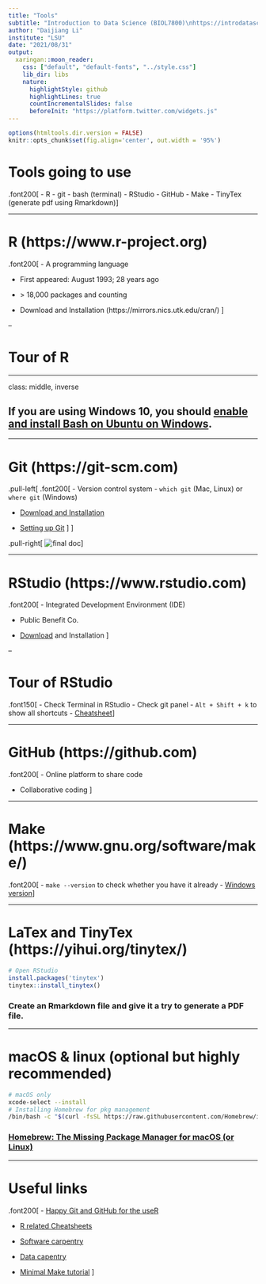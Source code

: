 ```yaml
---
title: "Tools"
subtitle: "Introduction to Data Science (BIOL7800)\nhttps://introdatasci.dlilab.com/"
author: "Daijiang Li"
institute: "LSU"
date: "2021/08/31"
output:
  xaringan::moon_reader:
    css: ["default", "default-fonts", "../style.css"]
    lib_dir: libs
    nature:
      highlightStyle: github
      highlightLines: true
      countIncrementalSlides: false
      beforeInit: "https://platform.twitter.com/widgets.js"
---
```


```r
options(htmltools.dir.version = FALSE)
knitr::opts_chunk$set(fig.align='center', out.width = '95%')
```

# Tools going to use

.font200[
- R
- git 
- bash (terminal)
- RStudio
- GitHub
- Make
- TinyTex (generate pdf using Rmarkdown)
]

---

# R (https://www.r-project.org)

.font200[
- A programming language

- First appeared: August 1993; 28 years ago

- \> 18,000 packages and counting

- Download and Installation (https://mirrors.nics.utk.edu/cran/)
]

--

# Tour of R

---

class: middle, inverse

## If you are using Windows 10, you should [enable and install Bash on Ubuntu on Windows](https://docs.microsoft.com/en-us/windows/wsl/install-win10).

---

# Git (https://git-scm.com)

.pull-left[
.font200[
- Version control system
    - `which git` (Mac, Linux) or `where git` (Windows)

- [Download and Installation](https://carpentries-incubator.github.io/git-novice-branch-pr/setup/)

- [Setting up Git](https://carpentries-incubator.github.io/git-novice-branch-pr/02-setup/)
]
]

.pull-right[
![final doc](https://carpentries-incubator.github.io/git-novice-branch-pr/fig/phd101212s.png)
]


---

# RStudio (https://www.rstudio.com)


.font200[
- Integrated Development Environment (IDE)

- Public Benefit Co.

- [Download](https://www.rstudio.com/products/rstudio/download/#download) and Installation
]

--

# Tour of RStudio

.font150[
- Check Terminal in RStudio
- Check git panel
- `Alt + Shift + k` to show all shortcuts
- [Cheatsheet](https://github.com/rstudio/cheatsheets/raw/master/rstudio-ide.pdf)
]


---

# GitHub (https://github.com)

.font200[
- Online platform to share code

- Collaborative coding
]

---

# Make (https://www.gnu.org/software/make/)

.font200[
- `make --version` to check whether you have it already
- [Windows version](http://gnuwin32.sourceforge.net/packages/make.htm)
]

---

# LaTex and TinyTex (https://yihui.org/tinytex/)


```r
# Open RStudio
install.packages('tinytex')
tinytex::install_tinytex()
```

### Create an Rmarkdown file and give it a try to generate a PDF file.

---

# macOS & linux (optional but highly recommended)

```bash
# macOS only
xcode-select --install
# Installing Homebrew for pkg management
/bin/bash -c "$(curl -fsSL https://raw.githubusercontent.com/Homebrew/install/HEAD/install.sh)"
```

### [Homebrew: The Missing Package Manager for macOS (or Linux)](https://brew.sh/)

---

# Useful links

.font200[
- [Happy Git and GitHub for the useR](https://happygitwithr.com)

- [R related Cheatsheets](https://www.rstudio.com/resources/cheatsheets/)

- [Software carpentry](http://software-carpentry.org/)

- [Data capentry](https://datacarpentry.org)

- [Minimal Make tutorial](https://kbroman.org/minimal_make/)
]


